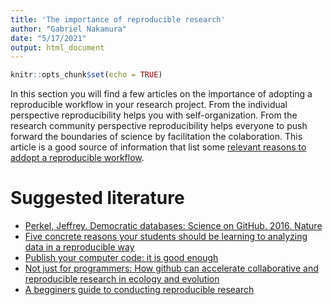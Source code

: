 ```yaml
---
title: 'The importance of reproducible research'
author: "Gabriel Nakamura"
date: "5/17/2021"
output: html_document
---
```


```r
knitr::opts_chunk$set(echo = TRUE)
```

In this section you will find a few articles on the importance of adopting a reproducible workflow in your research project. From the individual perspective reproducibility helps you with self-organization. From the research community perspective reproducibility helps everyone to push forward the boundaries of science by facilitation the colaboration. This article is a good source of information that list some [relevant reasons to addopt a reproducible workflow](https://esajournals.onlinelibrary.wiley.com/doi/10.1002/bes2.1801). 

# Suggested literature

- [Perkel, Jeffrey. Democratic databases: Science on GitHub. 2016. Nature](https://www.nature.com/news/democratic-databases-science-on-github-1.20719)
- [Five concrete reasons your students should be learning to analyzing data in a reproducible way](https://chance.amstat.org/2014/09/reproducible-paradigm/)
- [Publish your computer code: it is good enough](https://www.nature.com/news/2010/101013/pdf/467753a.pdf)
- [Not just for programmers: How github can accelerate collaborative and reproducible research in ecology and evolution](https://www.researchgate.net/publication/361991379_Not_just_for_programmers_How_GitHub_can_accelerate_collaborative_and_reproducible_research_in_ecology_and_evolution)
- [A begginers guide to conducting reproducible research](https://esajournals.onlinelibrary.wiley.com/doi/10.1002/bes2.1801)  


